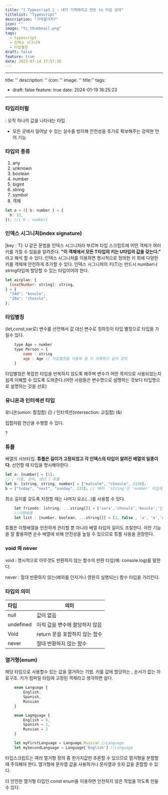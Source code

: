 ```yaml
---
title: "[ Typescript ] - 내가 기억하려고 만든 ts 타입 요약"
titlelist: "Typescript"
description: "기억할거지?"
icon: ""
image: "ts_thumbnail.png"
tags:
  - typescript
  - 인덱스 시그니쳐
  - 타입별칭
draft: false
feature: true
date: 2023-07-14 17:57:18
---
```


---

title: ''
description: ''
icon: ''
image: ''
title:''
tags:

- draft: false
  feature: true
  date: 2024-01-19 18:25:23

---

### 타입리터럴

: 오직 하나의 값을 나타내는 타입

- 모든 곳에서 일어날 수 있는 실수를 방지해 안전성을 추가로 확보해주는 강력한 언어 기능

### 타입의 종류

1. any
2. unknown
3. boolean
4. number
5. bigint
6. string
7. symbol
8. 객체

```js
let a = ({ b: number } = {
  b: 12,
}); //{ b : number}
```

### 인덱스 시그니처(index signature)

[key : T]: U 같은 문법을 인덱스 시그니처라 부르며 타입 스크립트에 어떤 객체가 여러 키를 가질 수 있음을 알려준다.
**"이 객체에서 모든 T타입의 키는 U타입의 값을 갖는다."** 라고 해석 할 수 있다.
인덱스 시그니처를 이용하면 명시적으로 정의한 키 외에 다양한 키를 객체에 안전하게 추가할 수 있다.
인덱스 시그니처의 키(T)는 반드시 number나 string타입에 할당할 수 있는 타입이어야 한다.

```js
let airplan: {
  [seatNumber: string]: string,
} = {
  "34d": "bosule",
  "20a": "chosule",
};
```

### 타입별칭

(let,const,var로) 변수를 선언해서 값 대신 변수로 칭하듯이 타입 별칭으로 타입을 가릴수 있다.

```js
	type Age = number
	type Person = {
		name : string
      	age : Age // 타입별칭을 이용해 좀 더 이해하기 쉽게 정의
    }
```

타입별칭은 복잡한 타입을 반복하지 않도록 해주며 변수가 어떤 목저으로 사용되었는지 쉽게 이해할 수 있도록 도와준다.(어떤 사람들은 변수명으로 설명하는 것보다 타입명으로 설명하는 것을 선호)

### 유니온과 인터섹션 타입

유니온(union: 합집합) (|) / 인터섹션(intersection: 교집합) (&)

집합처럼 연산을 수행할 수 있다.

?

### 튜플

배열의 서브타입.
**튜플은 길이가 고정되었고 각 인덱스의 타입이 알려진 배열의 일종이다.**
선언할 때 타입을 명시해야한다.

```js
let a: [number] = [1];
// [ 이름, 성씨, 생년 ] 튜플
let b: [string, string, number] = ["malcolm", "chosule", 2130];
b = ["today", "next", "sunday", 223]; // 에러: 'string'은 'number' 타입에 할당할 수 없음
```

최소 길이를 갖도록 지정할 때는 나머지 요소(...)를 사용할 수 있다.

```js
	let friends: [string, ...string[]] = ['sara','chosule','bosule','jihe']
	//이형배열
	let list : [number, boolean, ...string[]] = [1, false , 'a', 'e','g']
```

튜플은 이형배열을 안전하게 관리할 뿐 아니라 배열 타입의 길이도 조절한다. 이런 기능을 잘 활용하면 순수 배열에 비해 안전성을 높일 수 있으므로 튜플 사용을 권장한다.

### void 와 never

void
: 명시적으로 아무것도 반환하지 않는 함수의 반환 타입(예: console.log)를 말한다.

never
: 절대 반환하지 않는(예외를 던지거나 영원히 실행되는) 함수 타입을 가리킨다.

### 타입의 의미

| 타입      | 의미                           |
| :-------- | ------------------------------ |
| null      | 값이 없음                      |
| undefined | 아직 값을 변수에 할당하지 않음 |
| Void      | return 문을 포함하지 않는 함수 |
| never     | 절대 반환하지 않는 함수        |

### 열거형(enum)

해당 타입으로 사용할수 있는 값을 열거하는 기법.
키를 값에 할당하는 , 순서가 없는 자료구조.
키가 컴파일 타임에 고정된 객체라고 생각하면 쉽다.

```js
	enum Language {
		English,
        Spanish,
        Russian
    }
```

```js
	enum Lagnguage {
		English = 0,
        Spanish = 1,
        Russian = 2
    }

	let myFirstLanguage = Language.Russian //Language
    let mySecondLanguage = Language['English'] //Language
```

타입스크립트는 여러 열거형 정의 중 한가지값만 추론할 수 있으므로 열거형을 분할할 때 주의해야 한다.
열거형에 문자열 값을 사용하거나 문자열과 숫자 값을 혼합할 수 있다.

더 안전한 열거형 타입인 const enum을 이용하면 안전하지 않은 작업을 막도록 만들 수 있다.
